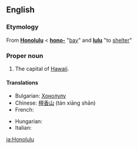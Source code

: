 ==English==

===Etymology===
From {{Haw.}} '''[[Honolulu]]''' < '''[[hono-#Hawaiian|hono-]]''' "[[bay]]" and '''[[lulu#Hawaiian|lulu]]''' "to [[shelter]]"

===Proper noun===
{{infl|en|proper noun}}

# The capital of [[Hawaii]].

====Translations====
{{trans-top|the capital of Hawaii}}
* Bulgarian: [[Хонолулу]]
* Chinese: [[檀香山]] (tán xiāng shān)
* French: {{t-|fr|Honolulu}}
{{trans-mid}}
* Hungarian: {{t-|hu|Honolulu}}
* Italian: {{t-|it|Honolulu|f}}
{{trans-bottom}}

[[ja:Honolulu]]